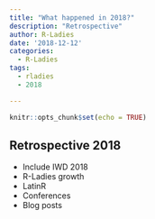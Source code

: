 ```yaml
---
title: "What happened in 2018?"
description: "Retrospective"
author: R-Ladies
date: '2018-12-12'
categories:
  - R-Ladies
tags:
  - rladies
  - 2018

---
```


```r
knitr::opts_chunk$set(echo = TRUE)
```

## Retrospective 2018

- Include IWD 2018
- R-Ladies growth
- LatinR
- Conferences
- Blog posts
